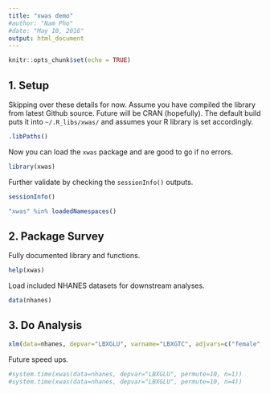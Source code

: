 ```yaml
---
title: "xwas demo"
#author: "Nam Pho"
#date: "May 10, 2016"
output: html_document
---
```


```r
knitr::opts_chunk$set(echo = TRUE)
```

## 1. Setup

Skipping over these details for now. Assume you have compiled the library from latest Github source. Future will be CRAN (hopefully). The default build puts it into `~/.R_libs/xwas/` and assumes your R library is set accordingly.

```r
.libPaths()
```

Now you can load the `xwas` package and are good to go if no errors.

```r
library(xwas)
```

Further validate by checking the `sessionInfo()` outputs.

```r
sessionInfo()

"xwas" %in% loadedNamespaces()
```

## 2. Package Survey

Fully documented library and functions.

```r
help(xwas)
```

Load included NHANES datasets for downstream analyses.

```r
data(nhanes)
```

## 3. Do Analysis

```r
xlm(data=nhanes, depvar="LBXGLU", varname="LBXGTC", adjvars=c("female", "RIDAGEYR"), permute=10)
```

Future speed ups.

```r
#system.time(xwas(data=nhanes, depvar="LBXGLU", permute=10, n=1))
#system.time(xwas(data=nhanes, depvar="LBXGLU", permute=10, n=4))
```
